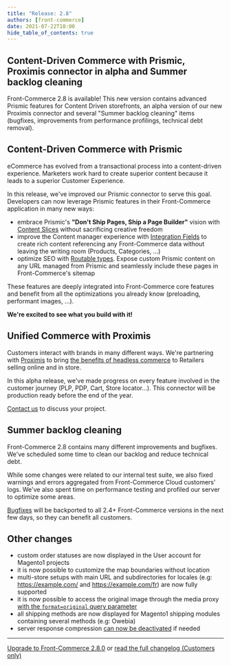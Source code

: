 ```yaml
---
title: "Release: 2.8"
authors: [front-commerce]
date: 2021-07-22T18:00
hide_table_of_contents: true
---
```


## Content-Driven Commerce with Prismic, Proximis connector in alpha and Summer backlog cleaning

Front-Commerce 2.8 is available! This new version contains advanced Prismic
features for Content Driven storefronts, an alpha version of our new Proximis
connector and several "Summer backlog cleaning" items (bugfixes, improvements
from performance profilings, technical debt removal).

<!--truncate-->


## Content-Driven Commerce with Prismic

eCommerce has evolved from a transactional process into a content-driven
experience. Marketers work hard to create superior content because it leads to a
superior Customer Experience.

In this release, we've improved our Prismic connector to serve this goal.
Developers can now leverage Prismic features in their Front-Commerce application
in many new ways:

- embrace Prismic's **"Don't Ship Pages, Ship a Page Builder"** vision with
  [Content Slices](/docs/prismic/content-slices) without sacrificing creative
  freedom
- improve the Content manager experience with
  [Integration Fields](/docs/prismic/integration-fields) to create rich content
  referencing any Front-Commerce data without leaving the writing room
  (Products, Categories, …)
- optimize SEO with [Routable types](/docs/prismic/routable-types). Expose
  custom Prismic content on any URL managed from Prismic and seamlessly include
  these pages in Front-Commerce's sitemap

These features are deeply integrated into Front-Commerce core features and
benefit from all the optimizations you already know (preloading, performant
images, …).

**We're excited to see what you build with it!**

## Unified Commerce with Proximis

Customers interact with brands in many different ways. We're partnering with
[Proximis](https://www.proximis.com/en) to bring
[the benefits of headless commerce](https://www.front-commerce.com/en/front-commerce-a-modern-ecommerce-architecture/)
to Retailers selling online and in store.

In this alpha release, we've made progress on every feature involved in the
customer journey (PLP, PDP, Cart, Store locator…). This connector will be
production ready before the end of the year.

[Contact us](https://www.front-commerce.com/en/contact-us/) to discuss your
project.

## Summer backlog cleaning

Front-Commerce 2.8 contains many different improvements and bugfixes. We've
scheduled some time to clean our backlog and reduce technical debt.

While some changes were related to our internal test suite, we also fixed
warnings and errors aggregated from Front-Commerce Cloud customers' logs. We've
also spent time on performance testing and profiled our server to optimize some
areas.

[Bugfixes](https://gitlab.blackswift.cloud/front-commerce/front-commerce/-/releases/2.8.0#bug-fixes)
will be backported to all 2.4+ Front-Commerce versions in the next few days, so
they can benefit all customers.

## Other changes

- custom order statuses are now displayed in the User account for Magento1
  projects
- it is now possible to customize the map boundaries without location
- multi-store setups with main URL and subdirectories for locales (e.g:
  https://example.com/ and https://example.com/fr) are now fully supported
- it is now possible to access the original image through the media proxy
  [with the `format=original` query parameter](/docs/advanced/production-ready/media-middleware#How-to-query-an-image)
- all shipping methods are now displayed for Magento1 shipping modules
  containing several methods (e.g: Owebia)
- server response compression
  [can now be deactivated](/docs/advanced/performance/deactivating-unnecessary-features#Deactivate-response-compression)
  if needed

<hr />

<ChangelogFooter>

[Upgrade to Front-Commerce 2.8.0](/docs/appendices/migration-guides#2-7-0-gt-2-8-0)
or
[read the full changelog (Customers only)](https://gitlab.blackswift.cloud/front-commerce/front-commerce/-/releases/2.8.0)

</ChangelogFooter>

